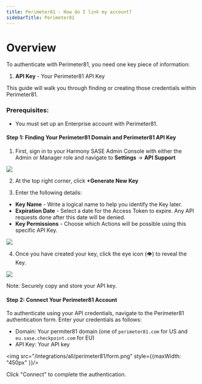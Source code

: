 ```yaml
---
title: Perimeter81 - How do I link my account?
sidebarTitle: Perimeter81
---
```



# Overview

To authenticate with Perimeter81, you need one key piece of information:
1. **API Key** - Your Perimeter81 API Key


This guide will walk you through finding or creating those credentials within Perimeter81.


### Prerequisites:

- You must set up an Enterprise account with Perimeter81.


#### Step 1: Finding Your Perimeter81 Domain and Perimeter81 API Key
1. First, sign in to your Harmony SASE Admin Console with either the Admin or Manager role and navigate to **Settings** -> **API Support**

<img src="/integrations/all/perimeter81/prm-1.png" />

2. At the top right corner, click **+Generate New Key**


3. Enter the following details:
- **Key Name** - Write a logical name to help you identify the Key later.
- **Expiration Date** - Select a date for the Access Token to expire. Any API requests done after this date will be denied.
- **Key Permissions** - Choose which Actions will be possible using this specific API Key.

<img src="/integrations/all/perimeter81/prm-2.png" />


4. Once you have created your key, click the eye icon (👁) to reveal the Key.

<img src="/integrations/all/perimeter81/prm-3.png" />

Note: Securely copy and store your API key.


#### Step 2: Connect Your Perimeter81 Account


To authenticate using your API credentials, navigate to the Perimeter81 authentication form.
Enter your credentials as follows:
- Domain: Your permiter81 domain (one of `perimeter81.com` for US and `eu.sase.checkpoint.com` for EU)
- API Key: Your API key

<img src="/integrations/all/perimeter81/form.png" style={{maxWidth: "450px" }}/>

Click "Connect" to complete the authentication.

